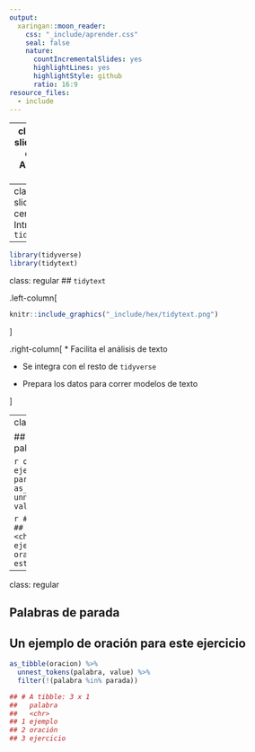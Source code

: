 ```yaml
---
output:
  xaringan::moon_reader:
    css: "_include/aprender.css"
    seal: false
    nature:
      countIncrementalSlides: yes
      highlightLines: yes
      highlightStyle: github
      ratio: 16:9
resource_files:
  - include
---
```

---
class: title-slide, middle, center
# Análisis de Texto

---
class: title-slide, middle, center
# Introduciendo `tidytext`

---
```r
library(tidyverse)
library(tidytext)
```

class: regular
## `tidytext`

.left-column[
```r
knitr::include_graphics("_include/hex/tidytext.png")
```
]

.right-column[
* Facilita el análisis de texto

* Se integra con el resto de `tidyverse`

* Prepara los datos para correr modelos de texto

]

---
class: regular

## De lineas...a palabras

```r
oracion <- "Un ejemplo de oración para este ejercicio"
as_tibble(oracion) %>% 
  unnest_tokens(palabra, value)
```

```r
## # A tibble: 9 x 1
##   palabra  
##   <chr>    
## 1 un       
## 2 ejemplo  
## 3 de       
## 4 oración  
## 5 para     
## 6 este     
## 7 ejercicio
```

---
class: regular

## Palabras de parada

## **Un** ejemplo **de** oración **para** **este** ejercicio

```r
as_tibble(oracion) %>% 
  unnest_tokens(palabra, value) %>%
  filter(!(palabra %in% parada))
```

```r
## # A tibble: 3 x 1
##   palabra  
##   <chr>    
## 1 ejemplo  
## 2 oración  
## 3 ejercicio
```



